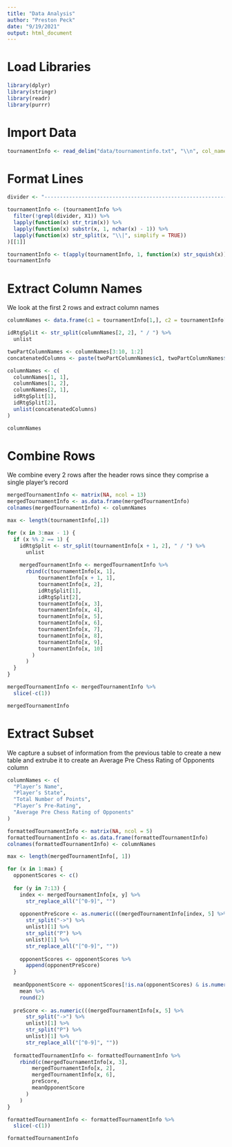 ```yaml
---
title: "Data Analysis"
author: "Preston Peck"
date: "9/19/2021"
output: html_document
---
```


# Load Libraries

```r
library(dplyr)
library(stringr)
library(readr)
library(purrr)
```

# Import Data

```r
tournamentInfo <- read_delim("data/tournamentinfo.txt", "\\n", col_names = FALSE, show_col_types = FALSE)
```

# Format Lines

```r
divider <- "-----------------------------------------------------------------------------------------"

tournamentInfo <- (tournamentInfo %>%
  filter(!grepl(divider, X1)) %>%
  lapply(function(x) str_trim(x)) %>%
  lapply(function(x) substr(x, 1, nchar(x) - 1)) %>%
  lapply(function(x) str_split(x, "\\|", simplify = TRUE))
)[[1]]

tournamentInfo <- t(apply(tournamentInfo, 1, function(x) str_squish(x)))
tournamentInfo
```

# Extract Column Names
We look at the first 2 rows and extract column names
```r
columnNames <- data.frame(c1 = tournamentInfo[1,], c2 = tournamentInfo[2,])

idRtgSplit <- str_split(columnNames[2, 2], " / ") %>%
  unlist

twoPartColumnNames <- columnNames[3:10, 1:2]
concatenatedColumns <- paste(twoPartColumnNames$c1, twoPartColumnNames$c2)

columnNames <- c(
  columnNames[1, 1], 
  columnNames[1, 2], 
  columnNames[2, 1], 
  idRtgSplit[1], 
  idRtgSplit[2], 
  unlist(concatenatedColumns)
)

columnNames
```

# Combine Rows
We combine every 2 rows after the header rows since they comprise a single player's record
```r
mergedTournamentInfo <- matrix(NA, ncol = 13)
mergedTournamentInfo <- as.data.frame(mergedTournamentInfo)
colnames(mergedTournamentInfo) <- columnNames

max <- length(tournamentInfo[,1])

for (x in 3:max - 1) {
  if (x %% 2 == 1) {
    idRtgSplit <- str_split(tournamentInfo[x + 1, 2], " / ") %>%
      unlist
    
    mergedTournamentInfo <- mergedTournamentInfo %>%
      rbind(c(tournamentInfo[x, 1],
          tournamentInfo[x + 1, 1],
          tournamentInfo[x, 2],
          idRtgSplit[1],
          idRtgSplit[2],
          tournamentInfo[x, 3],
          tournamentInfo[x, 4],
          tournamentInfo[x, 5],
          tournamentInfo[x, 6],
          tournamentInfo[x, 7],
          tournamentInfo[x, 8],
          tournamentInfo[x, 9],
          tournamentInfo[x, 10]
        )
      )
  }
}

mergedTournamentInfo <- mergedTournamentInfo %>%
  slice(-c(1))

mergedTournamentInfo
```

# Extract Subset
We capture a subset of information from the previous table to create a new table and extrube it to create an Average Pre Chess Rating of Opponents column
```r
columnNames <- c(
  "Player’s Name", 
  "Player’s State", 
  "Total Number of Points", 
  "Player’s Pre-Rating", 
  "Average Pre Chess Rating of Opponents"
)

formattedTournamentInfo <- matrix(NA, ncol = 5)
formattedTournamentInfo <- as.data.frame(formattedTournamentInfo)
colnames(formattedTournamentInfo) <- columnNames

max <- length(mergedTournamentInfo[, 1])

for (x in 1:max) {
  opponentScores <- c()
  
  for (y in 7:13) {
    index <- mergedTournamentInfo[x, y] %>%
      str_replace_all("[^0-9]", "")
    
    opponentPreScore <- as.numeric(((mergedTournamentInfo[index, 5] %>%
      str_split("->") %>%
      unlist)[1] %>%
      str_split("P") %>%
      unlist)[1] %>%
      str_replace_all("[^0-9]", ""))
    
    opponentScores <- opponentScores %>%
      append(opponentPreScore)
  }
  
  meanOpponentScore <- opponentScores[!is.na(opponentScores) & is.numeric(opponentScores)] %>%
    mean %>%
    round(2)
  
  preScore <- as.numeric(((mergedTournamentInfo[x, 5] %>%
      str_split("->") %>%
      unlist)[1] %>%
      str_split("P") %>%
      unlist)[1] %>%
      str_replace_all("[^0-9]", ""))
    
  formattedTournamentInfo <- formattedTournamentInfo %>%
    rbind(c(mergedTournamentInfo[x, 3],
        mergedTournamentInfo[x, 2],
        mergedTournamentInfo[x, 6],
        preScore,
        meanOpponentScore
      )
    )
}

formattedTournamentInfo <- formattedTournamentInfo %>%
  slice(-c(1))

formattedTournamentInfo
```